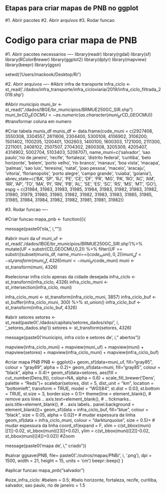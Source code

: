 ## Etapas para criar mapas de PNB no ggplot
#1. Abrir pacotes
#2. Abrir arquivos
#3. Rodar funcao

# Codigo para criar mapa de PNB
#1. Abrir pacotes necessarios ----
library(readr)
library(rgdal)
library(sf)
library(RColorBrewer)
library(ggplot2)
library(dplyr)
library(mapview)
library(beepr)
library(ggsn)

setwd('/Users/mackook/Desktop/R/')


#2. Abrir arquivos ----
#Abrir infra de transporte
infra_ciclo <- st_read('./dados/infra_transporte/infra_cicloviaria/2019/infra_ciclo_filtrada_2019.shp')

#Abrir municipio
muni_br <- st_read("./dados/IBGE/br_municipios/BRMUE250GC_SIR.shp")
muni_br$CD_GEOCMU <- as.numeric(as.character(muni_br$CD_GEOCMU)) #transformar coluna em numero

#Criar tabela munis_df
munis_df <- data.frame(code_muni = c(2927408, 3550308, 3304557, 2611606, 2304400, 5300108, 4106902,
                                     3106200, 1501402, 1100205, 1200401, 1302603, 1400100, 1600303, 
                                     1721000, 2111300, 2211001, 2408102, 2507507, 2704302, 2800308,
                                     3205309, 4205407, 4314902, 5002704, 5103403, 5208707),
                       name_muni=c('salvador', 'sao paulo','rio de janeiro', 'recife', 'fortaleza', 
                                   'distrito federal', 'curitiba', 'belo horizonte', 'belem', 'porto velho', 
                                   'rio branco', 'manaus', 'boa vista', 'macapa', 'palmas', 'sao luis',
                                   'teresina', 'natal', 'joao pessoa', 'maceio', 'aracaju', 'vitoria', 
                                   'florianopolis', 'porto alegre', 'campo grande', 'cuiaba', 'goiania'),
                       abrev_state=c('BA', 'SP', 'RJ', 'PE', 'CE', 'DF', 'PR', 'MG', 'PA', 'RO',
                                     'AC', 'AM', 'RR', 'AP', 'TO', 'MA', 'PI', 'RN', 'PB', 'AL',
                                     'SE', 'ES', 'SC', 'RS', 'MS', 'MT', 'GO'), 
                       espg = c(31984, 31983, 31983, 31985, 31984, 31983, 31982, 31983, 31982, 31980, 
                                31979, 31980, 31980, 31982, 31982, 31983, 31983, 31985, 31985, 31985, 
                                31984, 31984, 31982, 31982, 31981, 31981, 31982))


#3. Rodar funcao ----

#Criar funcao
mapa_pnb <- function(i){
  
  message(paste0('ola, ', i,"\n"))
  
  #abrir muni da uf
  muni_uf <- st_read('./dados/IBGE/br_municipios/BRMUE250GC_SIR.shp')%>%
    mutate(UF = substr(CD_GEOCMU,0,2)) %>% filter(UF == substr((subset(munis_df, name_muni==i)$code_muni),0,2))
  muni_uf <- st_transform(muni_uf, 4326)
  muni <- muni_br %>% filter(CD_GEOCMU==subset(munis_df, name_muni==i)$code_muni)
  muni <- st_transform(muni, 4326)
  
  
  #selecionar infra ciclo apenas da cidade desejada
  infra_ciclo <- st_transform(infra_ciclo, 4326)
  infra_ciclo_muni <- st_intersection(infra_ciclo, muni)
  
  infra_ciclo_muni <- st_transform(infra_ciclo_muni, 3857)
  infra_ciclo_buf <- st_buffer(infra_ciclo_muni, 300) %>% st_union()
  infra_ciclo_buf <- st_transform(infra_ciclo_buf, 4326)
  
  #abrir setores
  setores <- st_read(paste0('./dados/capitais/setores_dados/shp/', i, '_setores_dados.shp'))
  setores <- st_transform(setores, 4326)

  message(paste0('municipio, infra ciclo e setores de ', i," abertos"))
  
  mapview(infra_ciclo_muni) + mapview(muni_uf) + 
    mapview(muni) +   mapview(setores) +   mapview(infra_ciclo_muni) + mapview(infra_ciclo_buf)
  
  #criar mapa PNB
  PNB <- ggplot()+
    geom_sf(data=muni_uf, fill="gray85", colour = "gray89", alpha = 0.2)+
    geom_sf(data=muni, fill="gray85", colour = "black", alpha = 0.4)+
    geom_sf(data=setores, aes(fill = cut_number(Dens,9)), colour=NA, alpha = 0.6) +
    scale_fill_brewer('Dens', palette = "Reds")+
    scalebar(setores, dist = 5, dist_unit = "km", location = "bottomleft",
             transform = TRUE, model = "WGS84", st.dist = 0.03, st.bottom = TRUE, 
             st.size = 3, border.size = 0.1)+
    theme(line = element_blank(),                          # remove axis lines ..
          axis.text=element_blank(),                       # .. tickmarks..
          axis.title=element_blank(),                      # .. axis labels..
          panel.background = element_blank())+
    geom_sf(data = infra_ciclo_buf, fill="blue", colour = "black", size = 0.05, alpha = 0.02)+           # mudar espessura da linha
    geom_sf(data = infra_ciclo_muni, colour = "darkturquoise", size = 0.5)+           # mudar espessura da linha
    coord_sf(expand = F, xlim = c(st_bbox(muni)[[1]]-0.02, st_bbox(muni)[[3]]+0.02),
             ylim = c(st_bbox(muni)[[2]]-0.02, st_bbox(muni)[[4]]+0.02)) #Zoom
  
  message(paste0('mapa de ', i," criado"))
  
  #salvar
  ggsave(PNB, 
         file= paste0('./outros/mapas/PNB/', i, '.png'), 
         dpi = 1500, width = 21, height = 15, units = 'cm')
  beepr::beep()
}

#aplicar funcao
mapa_pnb("salvador")

#size_infra_ciclo: 
#belem = 0.5; 
#belo horizonte, fortaleza, recife, curitiba, salvador, sao paulo, rio de janeiro = 1.5
